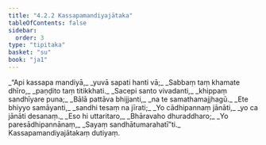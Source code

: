 ```yaml
---
title: "4.2.2 Kassapamandiyajātaka"
tableOfContents: false
sidebar:
  order: 3
type: "tipitaka"
basket: "su"
book: "ja1"
---
```



<DynamicBreadcrumb />

<Division number="45" book="ja1">

<Paragraph number="940" type="verses" book="ja1">
_“Api kassapa mandiyā,_  
_yuvā sapati hanti vā;_  
_Sabbaṃ taṃ khamate dhīro,_  
_paṇḍito taṃ titikkhati._  

</Paragraph>

</Division>
<Division number="46" book="ja1">

<Paragraph number="941" type="verses" book="ja1">
_Sacepi santo vivadanti,_  
_khippaṃ sandhīyare puna;_  
_Bālā pattāva bhijjanti,_  
_na te samathamajjhagū._  

</Paragraph>

</Division>
<Division number="47" book="ja1">

<Paragraph number="942" type="verses" book="ja1">
_Ete bhiyyo samāyanti,_  
_sandhi tesaṃ na jīrati;_  
_Yo cādhipannaṃ jānāti,_  
_yo ca jānāti desanaṃ._  

</Paragraph>

</Division>
<Division number="48" book="ja1">

<Paragraph number="943" type="verses" book="ja1">
_Eso hi uttaritaro,_  
_Bhāravaho dhuraddharo;_  
_Yo paresādhipannānaṃ,_  
_Sayaṃ sandhātumarahatī”ti._  


</Paragraph>
</Division>

<Paragraph number="944" type="center" book="ja1">
Kassapamandiyajātakaṃ dutiyaṃ.
</Paragraph>